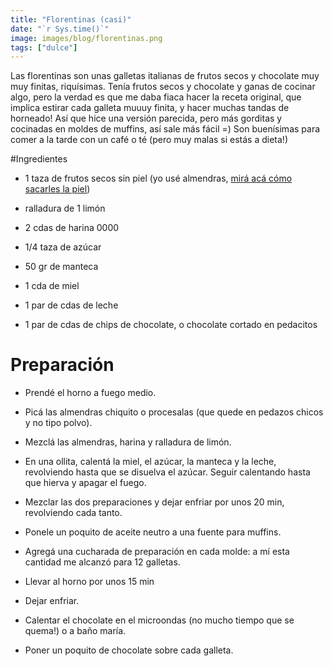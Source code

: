 ```yaml
---
title: "Florentinas (casi)"
date: "`r Sys.time()`"
image: images/blog/florentinas.png
tags: ["dulce"]
---
```


Las florentinas son unas galletas italianas de frutos secos y chocolate muy muy finitas, riquísimas. Tenía frutos secos y chocolate y ganas de cocinar algo, pero la verdad es que me daba fiaca hacer la receta original, que implica estirar cada galleta muuuy finita, y hacer muchas tandas de horneado! Así que hice una versión parecida, pero más gorditas y cocinadas en moldes de muffins, así sale más fácil =) Son buenísimas para comer a la tarde con un café o té (pero muy malas si estás a dieta!)


#Ingredientes

- 1 taza de frutos secos sin piel (yo usé almendras, [mirá acá cómo sacarles la piel](/blog/como-pelar-almendras))

- ralladura de 1 limón

- 2 cdas de harina 0000

- 1/4 taza de azúcar

- 50 gr de manteca

- 1 cda de miel

- 1 par de cdas de leche

- 1 par de cdas de chips de chocolate, o chocolate cortado en pedacitos


# Preparación

- Prendé el horno a fuego medio.

- Picá las almendras chiquito o procesalas (que quede en pedazos chicos y no tipo polvo).

- Mezclá las almendras, harina y ralladura de limón.

- En una ollita, calentá la miel, el azúcar, la manteca y la leche, revolviendo hasta que se disuelva el azúcar. Seguir calentando hasta que hierva y apagar el fuego.

- Mezclar las dos preparaciones y dejar enfriar por unos 20 min, revolviendo cada tanto.

- Ponele un poquito de aceite neutro a una fuente para muffins.

- Agregá una cucharada de preparación en cada molde: a mí esta cantidad me alcanzó para 12 galletas.

- Llevar al horno por unos 15 min

- Dejar enfriar.

- Calentar el chocolate en el microondas (no mucho tiempo que se quema!) o a baño maría.

- Poner un poquito de chocolate sobre cada galleta.


